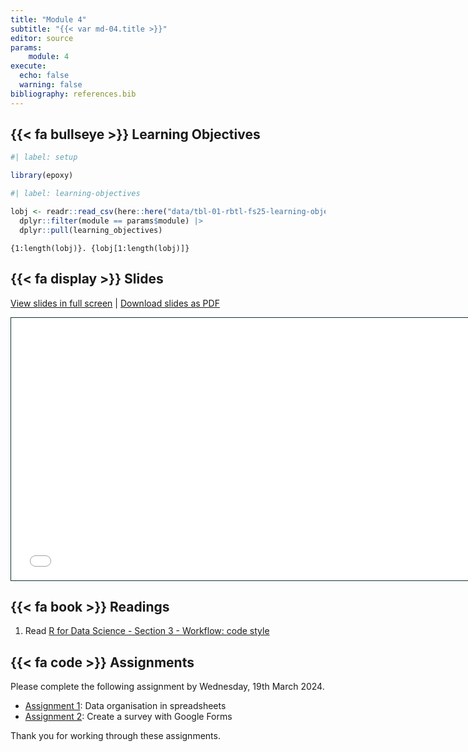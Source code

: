 ```yaml
---
title: "Module 4"
subtitle: "{{< var md-04.title >}}"
editor: source
params:
    module: 4
execute: 
  echo: false
  warning: false
bibliography: references.bib
---
```


## {{< fa bullseye >}} Learning Objectives

```r
#| label: setup

library(epoxy)
```

```r
#| label: learning-objectives

lobj <- readr::read_csv(here::here("data/tbl-01-rbtl-fs25-learning-objectives.csv")) |> 
  dplyr::filter(module == params$module) |>
  dplyr::pull(learning_objectives)

```

```epoxy
{1:length(lobj)}. {lobj[1:length(lobj)]}
```

## {{< fa display >}} Slides

[View slides in full screen](../slides/lec-04-spreadsheets.html) | [Download slides as PDF](https://github.com/ds4owd-001/website/raw/main/slides/lec-04-spreadsheets.pdf)

```{=html}
<iframe class="slide-deck" src="../slides/lec-04-spreadsheets.html" height="420" width="747" style="border: 1px solid #123233;"></iframe>
```

## {{< fa book >}} Readings

1. Read [R for Data Science - Section 3 - Workflow: code style](https://r4ds.hadley.nz/workflow-style)  

## {{< fa code >}} Assignments

Please complete the following assignment by Wednesday, 19th March 2024. 

-   [Assignment 1](../assignments/md-04/am-04-1-reading.qmd): Data organisation in spreadsheets
-   [Assignment 2](../assignments/md-04/am-04-2-survey.qmd): Create a survey with Google Forms

Thank you for working through these assignments. 
